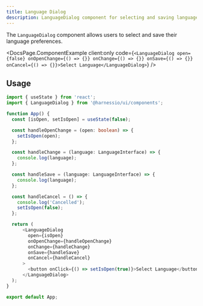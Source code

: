 ```yaml
---
title: Language Dialog
description: LanguageDialog component for selecting and saving language preferences.
---
```


The `LanguageDialog` component allows users to select and save their language preferences.


<DocsPage.ComponentExample
  client:only
  code={`<LanguageDialog open={false} onOpenChange={() => {}} onChange={() => {}} onSave={() => {}} onCancel={() => {}}>Select Language</LanguageDialog>`}
/>

## Usage

```typescript jsx
import { useState } from 'react';
import { LanguageDialog } from '@harnessio/ui/components';

function App() {
  const [isOpen, setIsOpen] = useState(false);

  const handleOpenChange = (open: boolean) => {
    setIsOpen(open);
  };

  const handleChange = (language: LanguageInterface) => {
    console.log(language);
  };

  const handleSave = (language: LanguageInterface) => {
    console.log(language);
  };

  const handleCancel = () => {
    console.log('Cancelled');
    setIsOpen(false);
  };

  return (
      <LanguageDialog
        open={isOpen}
        onOpenChange={handleOpenChange}
        onChange={handleChange}
        onSave={handleSave}
        onCancel={handleCancel}
      >
        <button onClick={() => setIsOpen(true)}>Select Language</button>
      </LanguageDialog>
  );
}

export default App;
```
